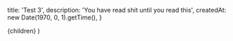 
  title: 'Test 3',
  description: 'You have read shit until you read this',
  createdAt: new Date(1970, 0, 1).getTime(),
}

  <ArticleLayout meta={meta}>{children}</ArticleLayout>
)

